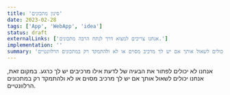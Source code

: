 ```yaml
---
title: 'סינון מתכונים'
date: 2023-02-28
tags: ['App', 'WebApp', 'idea']
status: draft
externalLinks: ['אנחנו צריכים למצוא דרך לנתח הרבה מתכונים.']
implementation: ''
summary: 'אנחנו לא יכולים לפתור את הבעיה של לדעת אילו מרכיבים יש לך כרגע. במקום זאת, אנחנו יכולים לשאול אותך אם יש לך מרכיב מסוים או לא ולהתמקד רק במתכונים הרלוונטיים.'
---
```


אנחנו לא יכולים לפתור את הבעיה של לדעת אילו מרכיבים יש לך כרגע.
במקום זאת, אנחנו יכולים לשאול אותך אם יש לך מרכיב מסוים או לא ולהתמקד רק במתכונים הרלוונטיים.
